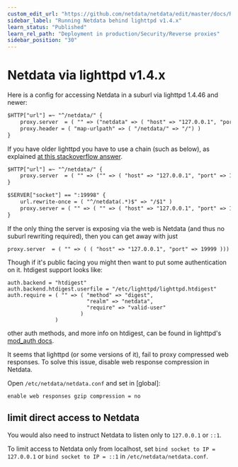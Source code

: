 ```yaml
---
custom_edit_url: "https://github.com/netdata/netdata/edit/master/docs/Running-behind-lighttpd.md"
sidebar_label: "Running Netdata behind lighttpd v1.4.x"
learn_status: "Published"
learn_rel_path: "Deployment in production/Security/Reverse proxies"
sidebar_position: "30"
---
```



# Netdata via lighttpd v1.4.x

Here is a config for accessing Netdata in a suburl via lighttpd 1.4.46 and newer:

```txt
$HTTP["url"] =~ "^/netdata/" {
    proxy.server  = ( "" => ("netdata" => ( "host" => "127.0.0.1", "port" => 19999 )))
    proxy.header = ( "map-urlpath" => ( "/netdata/" => "/") )
}
```

If you have older lighttpd you have to use a chain (such as below), as explained [at this stackoverflow answer](http://stackoverflow.com/questions/14536554/lighttpd-configuration-to-proxy-rewrite-from-one-domain-to-another).

```txt
$HTTP["url"] =~ "^/netdata/" {
    proxy.server  = ( "" => ("" => ( "host" => "127.0.0.1", "port" => 19998 )))
}

$SERVER["socket"] == ":19998" {
    url.rewrite-once = ( "^/netdata(.*)$" => "/$1" )
    proxy.server = ( "" => ( "" => ( "host" => "127.0.0.1", "port" => 19999 )))
}
```



If the only thing the server is exposing via the web is Netdata (and thus no suburl rewriting required),
then you can get away with just

```
proxy.server  = ( "" => ( ( "host" => "127.0.0.1", "port" => 19999 )))
```

Though if it's public facing you might then want to put some authentication on it.  htdigest support
looks like:

```
auth.backend = "htdigest"
auth.backend.htdigest.userfile = "/etc/lighttpd/lighttpd.htdigest"
auth.require = ( "" => ( "method" => "digest", 
                         "realm" => "netdata", 
                         "require" => "valid-user" 
                       )
               )
```

other auth methods, and more info on htdigest, can be found in lighttpd's [mod_auth docs](http://redmine.lighttpd.net/projects/lighttpd/wiki/Docs_ModAuth).



It seems that lighttpd (or some versions of it), fail to proxy compressed web responses.
To solve this issue, disable web response compression in Netdata.

Open `/etc/netdata/netdata.conf` and set in [global]\:

```
enable web responses gzip compression = no
```

## limit direct access to Netdata

You would also need to instruct Netdata to listen only to `127.0.0.1` or `::1`.

To limit access to Netdata only from localhost, set `bind socket to IP = 127.0.0.1` or `bind socket to IP = ::1` in `/etc/netdata/netdata.conf`.


